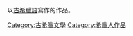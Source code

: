 以[[古希臘語|古希臘語]]寫作的作品。
{{Commons category|Greek literature}}

[[Category:古希臘文學|Category:古希臘文學]]
[[Category:希臘人作品|Category:希臘人作品]]